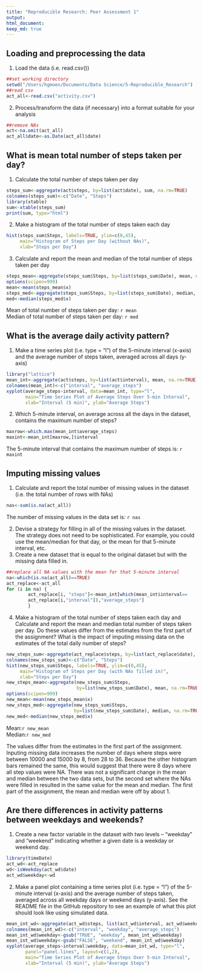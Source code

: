 ```yaml
---
title: "Reproducible Research: Peer Assessment 1"
output: 
html_document:
keep_md: true
---
```



## Loading and preprocessing the data
1. Load the data (i.e. read.csv())
```r
##set working directory
setwd("/Users/hgmoen/Documents/Data Science/5-Reproducible_Research")
##read csv
act_all<-read.csv("activity.csv")
```

2. Process/transform the data (if necessary) into a format suitable for your analysis
```r
##remove NAs
act<-na.omit(act_all)
act_all$date<-as.Date(act_all$date)
```

## What is mean total number of steps taken per day?
1. Calculate the total number of steps taken per day
```r
steps_sum<-aggregate(act$steps, by=list(act$date), sum, na.rm=TRUE)
colnames(steps_sum)<-c("Date", "Steps")
library(xtable)
sum<-xtable(steps_sum)
print(sum, type="html")
```

2. Make a histogram of the total number of steps taken each day
```r
hist(steps_sum$Steps, labels=TRUE, ylim=c(0,45), 
     main="Histogram of Steps per Day (without NAs)", 
     xlab="Steps per Day")
```  

3. Calculate and report the mean and median of the total number of steps taken per day
```r
steps_mean<-aggregate(steps_sum$Steps, by=list(steps_sum$Date), mean, na.rm=TRUE)
options(scipen=999)
mean<-mean(steps_mean$x)
steps_med<-aggregate(steps_sum$Steps, by=list(steps_sum$Date), median, na.rm=TRUE)
med<-median(steps_med$x)
```  
Mean of total number of steps taken per day: `r mean`   
Median of total number of steps taken per day: `r med`

## What is the average daily activity pattern?
1. Make a time series plot (i.e. type = "l") of the 5-minute interval (x-axis) and the average number of steps taken, averaged across all days (y-axis)
```r
library("lattice")
mean_int<-aggregate(act$steps, by=list(act$interval), mean, na.rm=TRUE)
colnames(mean_int)<-c("interval", "average_steps")
xyplot(average_steps~interval, data=mean_int, type="l", 
       main="Time Series Plot of Average Steps Over 5-min Interval", 
       xlab="Interval (5 min)", ylab="Average Steps")
```  

2. Which 5-minute interval, on average across all the days in the dataset, contains the maximum number of steps?
```r
maxrow<-which.max(mean_int$average_steps)
maxint<-mean_int[maxrow,]$interval
```
The 5-minute interval that contains the maximum number of steps is: `r maxint`

## Imputing missing values
1. Calculate and report the total number of missing values in the dataset (i.e. the total number of rows with NAs)
```r
nas<-sum(is.na(act_all))
```
The number of missing values in the data set is: `r nas`

2. Devise a strategy for filling in all of the missing values in the dataset. The strategy does not need to be sophisticated. For example, you could use the mean/median for that day, or the mean for that 5-minute interval, etc.  
3. Create a new dataset that is equal to the original dataset but with the missing data filled in.
```r
##replace all NA values with the mean for that 5-minute interval
na<-which(is.na(act_all)==TRUE)
act_replace<-act_all
for (i in na) {
        act_replace[i, "steps"]<-mean_int[which(mean_int$interval==
        act_replace[i,"interval"]),"average_steps"]
        }
```

4. Make a histogram of the total number of steps taken each day and Calculate and report the mean and median total number of steps taken per day. Do these values differ from the estimates from the first part of the assignment? What is the impact of imputing missing data on the estimates of the total daily number of steps?

```r
new_steps_sum<-aggregate(act_replace$steps, by=list(act_replace$date), sum, na.rm=TRUE)
colnames(new_steps_sum)<-c("Date", "Steps")
hist(new_steps_sum$Steps, labels=TRUE, ylim=c(0,45), 
     main="Histogram of Steps per Day (with NAs filled in)", 
     xlab="Steps per Day")
new_steps_mean<-aggregate(new_steps_sum$Steps, 
                          by=list(new_steps_sum$Date), mean, na.rm=TRUE)
options(scipen=999)
new_mean<-mean(new_steps_mean$x)
new_steps_med<-aggregate(new_steps_sum$Steps, 
                         by=list(new_steps_sum$Date), median, na.rm=TRUE)
new_med<-median(new_steps_med$x)
```  
Mean:`r new_mean`  
Median:`r new_med`  

The values differ from the estimates in the first part of the assignment. Inputing missing data increases the number of days where steps were between 10000 and 15000 by 8, from 28 to 36. Because the other histogram bars remained the same, this would suggest that there were 8 days where all step values were NA. There was not a significant change in the mean and median between the two data sets, but the second set where the NAs were filled in resulted in the same value for the mean and median. The first part of the assignment, the mean and median were off by about 1. 

## Are there differences in activity patterns between weekdays and weekends?  
1. Create a new factor variable in the dataset with two levels – “weekday” and “weekend” indicating whether a given date is a weekday or weekend day.  
```r
library(timeDate)
act_wd<-act_replace
wd<-isWeekday(act_wd$date)
act_wd$weekday<-wd
```
2. Make a panel plot containing a time series plot (i.e. type = "l") of the 5-minute interval (x-axis) and the average number of steps taken, averaged across all weekday days or weekend days (y-axis). See the README file in the GitHub repository to see an example of what this plot should look like using simulated data.
```r
mean_int_wd<-aggregate(act_wd$steps, list(act_wd$interval, act_wd$weekday), mean)
colnames(mean_int_wd)<-c("interval", "weekday", "average_steps")
mean_int_wd$weekday<-gsub("TRUE", "weekday", mean_int_wd$weekday)
mean_int_wd$weekday<-gsub("FALSE", "weekend", mean_int_wd$weekday)
xyplot(average_steps~interval|weekday, data=mean_int_wd, type="l", 
       panel="panel.lines", layout=c(1,2), 
       main="Time Series Plot of Average Steps Over 5-min Interval", 
       xlab="Interval (5 min)", ylab="Average Steps")
```